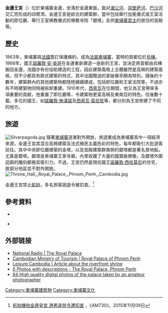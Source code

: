 {{Infobox building
|name= 金邊王宮
|native_name = ''Preăh Barum Réachea Veang Chaktomuk''
|image= Le Palais Royal (Phnom Penh) (6997773481).jpg
|caption=
王家宮殿建築群內的即位廳|map_type=
|map_caption=
| latd                 =
| latm                 =
| lats                 =
| latNS                =
| longd                =
| longm                =
| longs                =
| longEW               =
| iso_region           =
|location = [[柬埔寨|柬埔寨]][[金邊|金邊]]
|architect = Neak Okhna Tep Nimith Mak
|floor_area       = <!-- {{convert|55,000|sqft|abbr=on}} -->
|client=
|engineer=
|start_date= 1866年
|date_demolished=
|cost=
|structural_system=
|style= [[高棉建築|高棉建築]]
|size=
}}

'''金邊王宮'''（{{lang-km|ព្រះបរមរាជាវាំងនៃព្រះរាជាណាចក្រកម្ពុជា}}）位於柬埔寨金邊，坐落於金邊東面，面对[[湄公河|湄公河]]、[[洞里萨河|洞里萨河]]、[[巴沙河|巴沙河]]交汇而形成的四臂湾。金邊王宮是綜合的建築群，當中包括舉行加冕儀式或王室活動的即位廳、舉行王室佛教儀式的佛教寺院「銀塔」及供[[柬埔寨君主列表|柬埔寨君主]]的居住的宮殿等。

==歷史==
1863年，柬埔寨與[[法國|法國]]簽訂保護條約，成為[[法屬柬埔寨|法屬柬埔寨]]，當時的首都位於[[烏棟|烏棟]]。1866年，國王[[諾羅敦·安·吳哥|諾羅敦·安·吳哥]]在金邊重新建造一座新的王宮，並決定將首都由烏棟搬回金邊，法國亦有份協助建造的工程，因此建築風格上主體雖然是高棉的建築風格，但不少都具有歐式建築的特式，其中法國贈送的拿破崙亭頗為特別，隨後的十數年，建築群內的其他建築物都陸陸續續建成，包括即位廳和王家法院等，不過亦有不時建築物同時被拆卸重建。1910年代，[[西索瓦|西索瓦]]在位期間，他又為王宮帶來多項重要的貢獻，他重置了即位廳等，令建築物更富高棉及東南亞的特色。往後數十載，多位的國王，如[[諾羅敦·施漢諾|諾羅敦·施漢諾]]及[[西索瓦·莫尼旺|西索瓦·莫尼旺]]等，都分別為王宮修建了不同的地方。

==旅遊==
[[File:Silverpagoda.jpg|thumb]]
隨著[[柬埔寨|柬埔寨]]逐漸對外開放，旅遊業成為柬埔寨其中一項經濟來源，金邊王宮其混合高棉建築及法式殖民主義色彩的特色，每年都吸引大批遊客前往。其中中央即位廳建築的金塔，以及宮殿建築群南側的銀塔都是著名景地點，尤甚是銀塔。銀塔是柬埔寨王家寺廟，內里收藏了大量的國寶級佛像，及銀塔外圍迴廊的雕刻都極具吸引力。不過，王宮仍然是現任國王[[諾羅敦·西哈莫尼|諾羅敦·西哈莫尼]]的住宅，故部分地區並不對外開放。[[File:Throne_Hall,_Royal_Palace,_Phnom_Penh,_Cambodia.jpg|thumb]]

金邊王宮禁止[[航拍|航拍]]，多名旅客因違令被扣查。<ref>[http://www.am730.com.hk/article-288558 航拍機拍金邊皇宮 港男違禁令遭扣查] {{Wayback|url=http://www.am730.com.hk/article-288558 |date=20151112010554 }}，《AM730》，2015年11月09日</ref>

== 參考資料 ==
{{reflist}}
*{{cite book | title=The Royal Palace of Phnom Penh and Cambodian royal life| last=Jeldres| first=Julio A| year=1999| publisher=Post Books| location=| isbn=978-974-202-047-7| page=132 pages}}

*{{cite book | title=世界絕美宮殿蒐藏| last= 中島智章| first=| year=2015| publisher=瑞昇 | location=台灣| isbn=9789864010523| page=94頁}}

== 外部链接 ==
{{commonscat|Royal Palace, Phnom Penh}}
*[https://web.archive.org/web/20020818180327/http://www.nationalradio.com/royalpal.shtml National Radio | The Royal Palace]
*[http://www.mot.gov.kh/presentation_detail2.php?CoID=24&CoSubID=18&sSubID=Phnom%20Penh&CoSubID2=191&sSubID2=Royal%20Palace Cambodian Ministry of Tourism | Royal Palace of Phnom Penh]{{Dead link|date=2019年7月 |bot=InternetArchiveBot |fix-attempted=yes }}
*[https://web.archive.org/web/20051215122158/http://www.leisurecambodia.com/Leisure_Cambodia/No.05/The%20River%20front.htm Leisure Cambodia | Article about the riverfront shrine]
*[http://www.art-and-archaeology.com/seasia/ppenh/rp01.html 6 Photos with descriptions - The Royal Palace, Phnom Penh] {{Wayback|url=http://www.art-and-archaeology.com/seasia/ppenh/rp01.html |date=20150923174104 }}
*[https://web.archive.org/web/20121017011449/http://travel.webshots.com/album/555242800ixTZeq?start=0 84 High quality digital photos of the palace taken by an amateur photographer]

{{coord|11.56368|104.93112|format=dms|region:KH-12_type:landmark|display=title}}

[[Category:柬埔寨建筑物|Category:柬埔寨建筑物]]
[[Category:柬埔寨文化|Category:柬埔寨文化]]